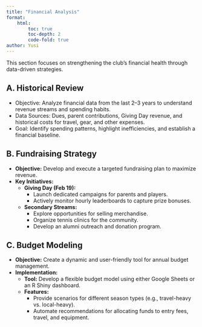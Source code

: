 ```yaml
---
title: "Financial Analysis"
format: 
    html:
        toc: true
        toc-depth: 2
        code-fold: true
author: Yusi
---
```


This section focuses on strengthening the club's financial health through data-driven strategies.

## A. Historical Review

- Objective: Analyze financial data from the last 2–3 years to understand revenue streams and spending habits.
- Data Sources: Dues, parent contributions, Giving Day revenue, and historical costs for travel, gear, and other expenses.
- Goal: Identify spending patterns, highlight inefficiencies, and establish a financial baseline.

## B. Fundraising Strategy

- **Objective:** Develop and execute a targeted fundraising plan to maximize revenue.
- **Key Initiatives:**
    - **Giving Day (Feb 19):**
        - Launch dedicated campaigns for parents and players.
        - Actively monitor hourly leaderboards to capture prize bonuses.
    - **Secondary Streams:**
        - Explore opportunities for selling merchandise.
        - Organize tennis clinics for the community.
        - Develop an alumni outreach and donation program.

## C. Budget Modeling

- **Objective:** Create a dynamic and user-friendly tool for annual budget management.
- **Implementation:**
    - **Tool:** Develop a flexible budget model using either Google Sheets or an R Shiny dashboard.
    - **Features:**
        - Provide scenarios for different season types (e.g., travel-heavy vs. local-heavy).
        - Automate recommendations for allocating funds to entry fees, travel, and equipment.
